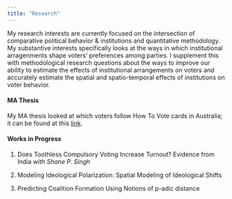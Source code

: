 ---
title: "Research"
---

My research interests are currently focused on the intersection of comparative political behavior & institutions and quantitative methodology. My substantive interests specifically looks at the ways in which institutional arragenments shape voters' preferences among parties. I supplement this with methodological research questions about the ways to improve our ability to estimate the effects of institutional arrangements on voters and accurately estimate the spatial and spatio-temporal effects of institutions on voter behavior.

#### MA Thesis

My MA thesis looked at which voters follow How To Vote cards in Australia; it can be found at this [link](https://outlookuga-my.sharepoint.com/:b:/g/personal/rr09094_uga_edu/EbzzR8jrNJNPmnd7rgrYiRwBrre4t6K7_sQ3tbIDP3tj4A?e=RsyyaZ).

#### Works in Progress

1.  Does Toothless Compulsory Voting Increase Turnout? Evidence from India *with Shane P. Singh*

2.  Modeling Ideological Polarization: Spatial Modeling of Ideological Shifts

3.  Predicting Coalition Formation Using Notions of p-adic distance
